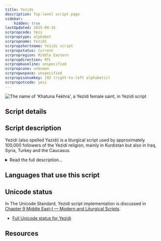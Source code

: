 ```yaml
---
title: Yezidi
description: Top-level script page
sidebar:
    hidden: true
lastUpdated: 2025-09-16
scrpropcode: Yezi
scrproptype: alphabet
scrpropname: Yezidi
scrpropshortname: Yezidi script
scrpropstatus: Current
scrpropregion: Middle Eastern
scrpropdirection: RTL
scrpropbaseline: unspecified
scrpropcase: unknown
scrpropwspace: unspecified
scrpropisonumkey: 192 (right-to-left alphabetic)
scrpropotcode: yezi
---
```



![](../images/yezi-sample.png "The name of 'Khatuna Fekhra', a Yezidi female saint, in Yezidi script")

## Script details

<ScriptDetails />

## Script description

Yezidi (also spelled Yazidi) is a liturgical script used by approximately 100,000 followers of the Yezidi religion, mainly in Kurdistan but also in Iraq, Syria, Turkey and the Caucasus.

<details>
<summary>Read the full description...</summary>Religious documents can be written in Kurdish or in Arabic; the Yezidi script is used for both languages.

Yezidi is an abjad; vowels are generally not written.
</details>

## Languages that use this script

<WsList script='Yezi' wsMax='5' />

## Unicode status

In The Unicode Standard, Yezidi script implementation is discussed in [Chapter 9 Middle East-I — Modern and Liturgical Scripts](https://www.unicode.org/versions/latest/core-spec/chapter-9/#G59804).

- [Full Unicode status for Yezidi](/scrlang/unicode/yezi-unicode)



## Resources

<ScriptResources detailSummary='seemore' />

